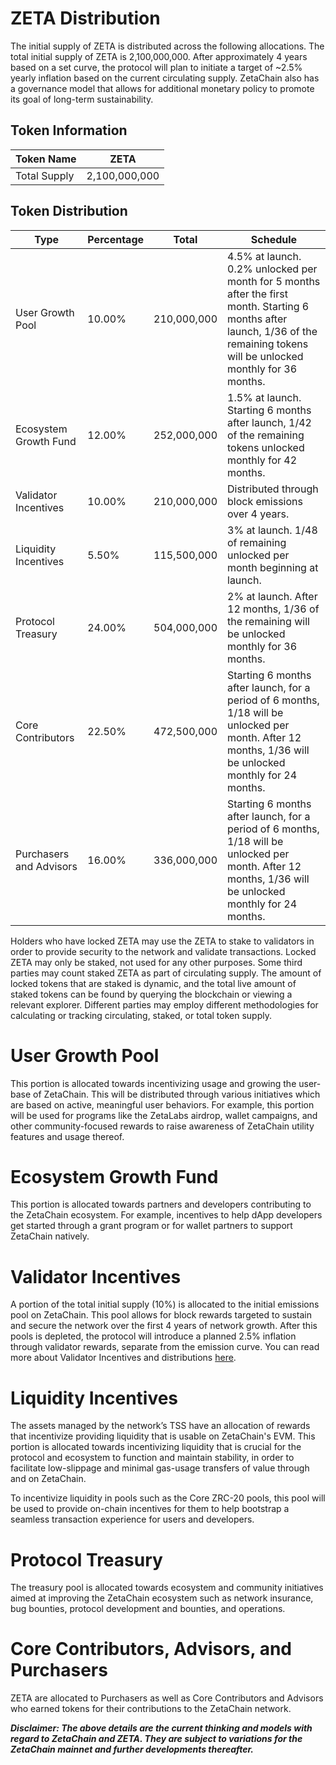 
# ZETA Distribution

The initial supply of ZETA is distributed across the following allocations. The
total initial supply of ZETA is 2,100,000,000. After approximately 4 years based
on a set curve, the protocol will plan to initiate a target of ~2.5% yearly
inflation based on the current circulating supply. ZetaChain also has a
governance model that allows for additional monetary policy to promote its goal
of long-term sustainability.

## Token Information

| Token Name   | ZETA          |
| ------------ | ------------- |
| Total Supply | 2,100,000,000 |

## Token Distribution

| Type                    | Percentage | Total       | Schedule                                                                                                                                                                         |
| ----------------------- | ---------- | ----------- | -------------------------------------------------------------------------------------------------------------------------------------------------------------------------------- |
| User Growth Pool        | 10.00%     | 210,000,000 | 4.5% at launch. 0.2% unlocked per month for 5 months after the first month. Starting 6 months after launch, 1/36 of the remaining tokens will be unlocked monthly for 36 months. |
| Ecosystem Growth Fund   | 12.00%     | 252,000,000 | 1.5% at launch. Starting 6 months after launch, 1/42 of the remaining tokens unlocked monthly for 42 months.                                                                     |
| Validator Incentives    | 10.00%     | 210,000,000 | Distributed through block emissions over 4 years.                                                                                                                                |
| Liquidity Incentives    | 5.50%      | 115,500,000 | 3% at launch. 1/48 of remaining unlocked per month beginning at launch.                                                                                                          |
| Protocol Treasury       | 24.00%     | 504,000,000 | 2% at launch. After 12 months, 1/36 of the remaining will be unlocked monthly for 36 months.                                                                                     |
| Core Contributors       | 22.50%     | 472,500,000 | Starting 6 months after launch, for a period of 6 months, 1/18 will be unlocked per month. After 12 months, 1/36 will be unlocked monthly for 24 months.                         |
| Purchasers and Advisors | 16.00%     | 336,000,000 | Starting 6 months after launch, for a period of 6 months, 1/18 will be unlocked per month. After 12 months, 1/36 will be unlocked monthly for 24 months.                         |

Holders who have locked ZETA may use the ZETA to stake to validators in order to
provide security to the network and validate transactions. Locked ZETA may only
be staked, not used for any other purposes. Some third parties may count staked
ZETA as part of circulating supply. The amount of locked tokens that are staked
is dynamic, and the total live amount of staked tokens can be found by querying
the blockchain or viewing a relevant explorer. Different parties may employ
different methodologies for calculating or tracking circulating, staked, or
total token supply.

# User Growth Pool

This portion is allocated towards incentivizing usage and growing the user-base
of ZetaChain. This will be distributed through various initiatives which are
based on active, meaningful user behaviors. For example, this portion will be
used for programs like the ZetaLabs airdrop, wallet campaigns, and other
community-focused rewards to raise awareness of ZetaChain utility features and
usage thereof.

# Ecosystem Growth Fund

This portion is allocated towards partners and developers contributing to the
ZetaChain ecosystem. For example, incentives to help dApp developers get started
through a grant program or for wallet partners to support ZetaChain natively.

# Validator Incentives

A portion of the total initial supply (10%) is allocated to the initial
emissions pool on ZetaChain. This pool allows for block rewards targeted to
sustain and secure the network over the first 4 years of network growth. After
this pools is depleted, the protocol will introduce a planned 2.5% inflation
through validator rewards, separate from the emission curve. You can read more
about Validator Incentives and distributions
[here](/about/token-utility/validators).

# Liquidity Incentives

The assets managed by the network’s TSS have an allocation of rewards that
incentivize providing liquidity that is usable on ZetaChain's EVM. This portion
is allocated towards incentivizing liquidity that is crucial for the protocol
and ecosystem to function and maintain stability, in order to facilitate
low-slippage and minimal gas-usage transfers of value through and on ZetaChain.

To incentivize liquidity in pools such as the Core ZRC-20 pools, this pool will
be used to provide on-chain incentives for them to help bootstrap a seamless
transaction experience for users and developers.

# Protocol Treasury

The treasury pool is allocated towards ecosystem and community initiatives aimed
at improving the ZetaChain ecosystem such as network insurance, bug bounties,
protocol development and bounties, and operations.

# Core Contributors, Advisors, and Purchasers

ZETA are allocated to Purchasers as well as Core Contributors and Advisors who
earned tokens for their contributions to the ZetaChain network.

<Alert variant="note"> **_Disclaimer: The above details are the current thinking
  and models with regard to ZetaChain and ZETA. They are subject to variations
  for the ZetaChain mainnet and further developments thereafter._** </Alert>
